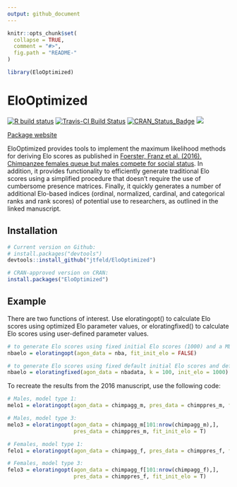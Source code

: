 ```yaml
---
output: github_document
---
```


<!-- README.md is generated from README.Rmd. Please edit that file -->

```r
knitr::opts_chunk$set(
  collapse = TRUE,
  comment = "#>",
  fig.path = "README-"
)
```

```r
library(EloOptimized)
```

# EloOptimized

  <!-- badges: start -->
  [![R build status](https://github.com/jtfeld/EloOptimized/workflows/R-CMD-check/badge.svg)](https://github.com/jtfeld/EloOptimized/actions)
  [![Travis-CI Build Status](https://travis-ci.org/jtfeld/EloOptimized.svg?branch=master)](https://travis-ci.org/jtfeld/EloOptimized)
  [![CRAN_Status_Badge](http://www.r-pkg.org/badges/version/EloOptimized)](https://cran.r-project.org/package=EloOptimized)
  [![](https://cranlogs.r-pkg.org/badges/grand-total/EloOptimized)](https://cran.r-project.org/package=EloOptimized)
  <!-- badges: end -->


[Package website](https://jtfeld.github.io/EloOptimized/)

EloOptimized provides tools to implement the maximum likelihood methods for deriving Elo scores as published in [Foerster, Franz et al. (2016).  Chimpanzee females queue but males compete for social status](https://www.nature.com/articles/srep35404).  In addition, it provides functionality to efficiently generate traditional Elo scores using a simplified procedure that doesn't require the use of cumbersome presence matrices.  Finally, it quickly generates a number of additional Elo-based indices (ordinal, normalized, cardinal, and categorical ranks and rank scores) of potential use to researchers, as outlined in the linked manuscript.

## Installation

```r
# Current version on Github:
# install.packages("devtools")
devtools::install_github("jtfeld/EloOptimized")

# CRAN-approved version on CRAN:
install.packages("EloOptimized")

```

## Example

There are two functions of interest.  Use eloratingopt() to calculate Elo scores using optimized Elo parameter values, or eloratingfixed() to calculate Elo scores using user-defined parameter values.

```r
# to generate Elo scores using fixed initial Elo scores (1000) and a ML-fitted value for the K parameter:
nbaelo = eloratingopt(agon_data = nba, fit_init_elo = FALSE)

# to generate Elo scores using fixed default initial Elo scores and default K:
nbaelo = eloratingfixed(agon_data = nbadata, k = 100, init_elo = 1000)
```

To recreate the results from the 2016 manuscript, use the following code:

```r
# Males, model type 1:
melo1 = eloratingopt(agon_data = chimpagg_m, pres_data = chimppres_m, fit_init_elo = F)

# Males, model type 3:
melo3 = eloratingopt(agon_data = chimpagg_m[101:nrow(chimpagg_m),], 
                     pres_data = chimppres_m, fit_init_elo = T)

# Females, model type 1: 
felo1 = eloratingopt(agon_data = chimpagg_f, pres_data = chimppres_f, fit_init_elo = F)

# Females, model type 3:
felo3 = eloratingopt(agon_data = chimpagg_f[101:nrow(chimpagg_f),], 
                     pres_data = chimppres_f, fit_init_elo = T)
```

